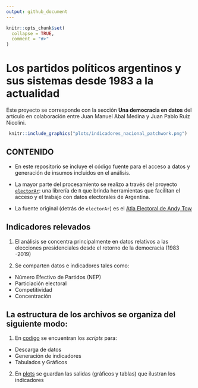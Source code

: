 ```yaml
---
output: github_document
---
```


<!-- README.md is generated from README.Rmd. Please edit that file -->

```r
knitr::opts_chunk$set(
  collapse = TRUE,
  comment = "#>"
)
```

# Los partidos políticos argentinos y sus sistemas desde 1983 a la actualidad


Este proyecto se corresponde con la sección **Una democracia en datos** del artículo en colaboración entre Juan Manuel Abal Medina  y Juan Pablo Ruiz Nicolini. 




```r
 knitr::include_graphics("plots/indicadores_nacional_patchwork.png")
```


## CONTENIDO




* En este repositorio se incluye el código fuente para el acceso a datos y generación de insumos incluidos en el análisis. 

* La mayor parte del procesamiento se realizo a través del proyecto  [`electorAr`](https://politicaargentina.github.io/electorAr/): una librería de `R` que brinda herramientas que facilitan el acceso y el trabajo con datos electorales de Argentina. 

* La fuente original (detrás de `electorAr`) es  el [Atla Electoral de Andy Tow](https://www.andytow.com/atlas/totalpais/)





## Indicadores relevados

1. El análisis se concentra principalmente en datos relativos a las elecciones presidenciales desde el retorno de la democracia (1983 -2019)

2. Se comparten datos e indicadores tales como: 

  - Número Efectivo de Partidos (NEP)
  - Particiación electoral
  - Competitividad
  - Concentración


## La estructura de los archivos se organiza del siguiente modo: 

1. En [codigo]("https://github.com/TuQmano/arg_demorcracia40/tree/main/codigo") se encuentran los _scripts_ para:

 - Descarga de datos
 - Generación de indicadores
 - Tabulados y Gráficos
 
2. En [plots]("https://github.com/TuQmano/arg_demorcracia40/tree/main/plots") se guardan las salidas (gráficos y tablas) que ilustran los indicadores